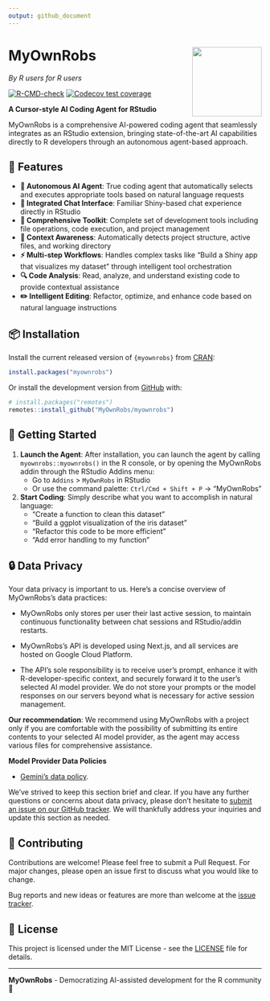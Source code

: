 ```yaml
---
output: github_document
---
```


# MyOwnRobs <a href="https://myownrobs.github.io/myownrobs/"><img src="man/figures/logo.png" align="right" height="138" /></a>

_By R users for R users_

<!-- badges: start -->
[![R-CMD-check](https://github.com/MyOwnRobs/myownrobs/actions/workflows/R-CMD-check.yaml/badge.svg)](https://github.com/MyOwnRobs/myownrobs/actions/workflows/R-CMD-check.yaml)
[![Codecov test coverage](https://codecov.io/gh/MyOwnRobs/myownrobs/graph/badge.svg)](https://app.codecov.io/gh/MyOwnRobs/myownrobs)
<!-- badges: end -->

**A Cursor-style AI Coding Agent for RStudio**

MyOwnRobs is a comprehensive AI-powered coding agent that seamlessly integrates as an RStudio extension, bringing state-of-the-art AI capabilities directly to R developers through an autonomous agent-based approach.

## 🚀 Features

- **🤖 Autonomous AI Agent**: True coding agent that automatically selects and executes appropriate tools based on natural language requests
- **💬 Integrated Chat Interface**: Familiar Shiny-based chat experience directly in RStudio
- **🔧 Comprehensive Toolkit**: Complete set of development tools including file operations, code execution, and project management
- **🎯 Context Awareness**: Automatically detects project structure, active files, and working directory
- **⚡ Multi-step Workflows**: Handles complex tasks like "Build a Shiny app that visualizes my dataset" through intelligent tool orchestration
- **🔍 Code Analysis**: Read, analyze, and understand existing code to provide contextual assistance
- **✏️ Intelligent Editing**: Refactor, optimize, and enhance code based on natural language instructions

## 📦 Installation

Install the current released version of `{myownrobs}` from [CRAN](https://cran.r-project.org/package=myownrobs):

```r
install.packages("myownrobs")
```

Or install the development version from [GitHub](https://github.com/MyOwnRobs/myownrobs) with:

```r
# install.packages("remotes")
remotes::install_github("MyOwnRobs/myownrobs")
```

## 🎯 Getting Started

1. **Launch the Agent**: After installation, you can launch the agent by calling `myownrobs::myownrobs()` in the R console, or by opening the MyOwnRobs addin through the RStudio Addins menu:
   - Go to `Addins` > `MyOwnRobs` in RStudio
   - Or use the command palette: `Ctrl/Cmd + Shift + P` → "MyOwnRobs"

2. **Start Coding**: Simply describe what you want to accomplish in natural language:
   - "Create a function to clean this dataset"
   - "Build a ggplot visualization of the iris dataset"
   - "Refactor this code to be more efficient"
   - "Add error handling to my function"

## 🔒 Data Privacy

Your data privacy is important to us. Here's a concise overview of MyOwnRobs's data practices:

* MyOwnRobs only stores per user their last active session, to maintain continuous functionality between chat sessions and RStudio/addin restarts.

* MyOwnRobs's API is developed using Next.js, and all services are hosted on Google Cloud Platform.

* The API's sole responsibility is to receive user's prompt, enhance it with R-developer-specific context, and securely forward it to the user's selected AI model provider. We do not store your prompts or the model responses on our servers beyond what is necessary for active session management.

**Our recommendation**: We recommend using MyOwnRobs with a project only if you are comfortable with the possibility of submitting its entire contents to your selected AI model provider, as the agent may access various files for comprehensive assistance.

**Model Provider Data Policies**

* [Gemini's data policy](https://ai.google.dev/gemini-api/terms).

We've strived to keep this section brief and clear. If you have any further questions or concerns about data privacy, please don't hesitate to [submit an issue on our GitHub tracker](https://github.com/MyOwnRobs/myownrobs/issues). We will thankfully address your inquiries and update this section as needed.

## 🤝 Contributing

Contributions are welcome! Please feel free to submit a Pull Request. For major changes, please open an issue first to discuss what you would like to change.

Bug reports and new ideas or features are more than welcome at the [issue tracker](https://github.com/MyOwnRobs/myownrobs/issues).

## 📄 License

This project is licensed under the MIT License - see the [LICENSE](LICENSE) file for details.

---

**MyOwnRobs** - Democratizing AI-assisted development for the R community 🎉
